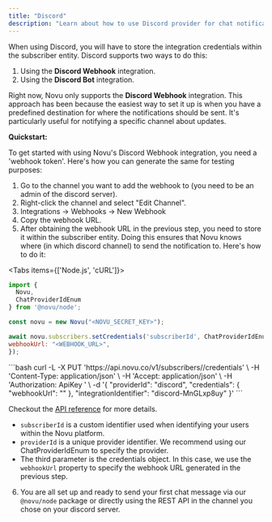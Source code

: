 ```yaml
---
title: "Discord"
description: "Learn about how to use Discord provider for chat notifications"
---
```



When using Discord, you will have to store the integration credentials within the subscriber entity. Discord supports two ways to do this:

1. Using the **Discord Webhook** integration.
2. Using the **Discord Bot** integration.

Right now, Novu only supports the **Discord Webhook** integration. This approach has been because the easiest way to set it up is when you have a predefined destination for where the notifications should be sent. It's particularly useful for notifying a specific channel about updates.

**Quickstart:**

To get started with using Novu's Discord Webhook integration, you need a 'webhook token'. Here's how you can generate the same for testing purposes:

1. Go to the channel you want to add the webhook to (you need to be an admin of the discord server).
2. Right-click the channel and select "Edit Channel".
3. Integrations -> Webhooks -> New Webhook
4. Copy the webhook URL.
5. After obtaining the webhook URL in the previous step, you need to store it within the subscriber entity. Doing this ensures that Novu knows where (in which discord channel) to send the notification to. Here's how to do it:

<Tabs items={['Node.js', 'cURL']}>
<Tab value="Node.js">
```javascript
import {
  Novu,
  ChatProviderIdEnum
} from '@novu/node';

const novu = new Novu("<NOVU_SECRET_KEY>");

await novu.subscribers.setCredentials('subscriberId', ChatProviderIdEnum.Discord, {
webhookUrl: "<WEBHOOK_URL>",
});
```
</Tab>
<Tab value="cURL">
```bash
curl -L -X PUT 'https://api.novu.co/v1/subscribers/<SUBSCRIBER_ID>/credentials' \
-H 'Content-Type: application/json' \
-H 'Accept: application/json' \
-H 'Authorization: ApiKey <NOVU_SECRET_KEY>' \
-d '{
  "providerId": "discord",
  "credentials": {
      "webhookUrl": "<WEBHOOK_URL>"
  },
  "integrationIdentifier": "discord-MnGLxp8uy"
}'
```
</Tab>
</Tabs>

Checkout the [API reference](/api-reference/subscribers/subscribers-v1-controller_update-subscriber-channel) for more details.

- `subscriberId` is a custom identifier used when identifying your users within the Novu platform.
- `providerId` is a unique provider identifier. We recommend using our ChatProviderIdEnum to specify the provider.
- The third parameter is the credentials object. In this case, we use the `webhookUrl` property to specify the webhook URL generated in the previous step.

6. You are all set up and ready to send your first chat message via our `@novu/node` package or directly using the REST API in the channel you chose on your discord server.
